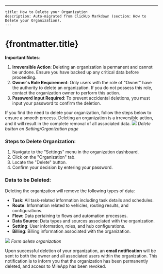 ---
    title: How to Delete your Organization
    description: Auto-migrated from ClickUp Markdown (section: How to Delete your Organization).
    ---

# {frontmatter.title}

**Important Notes**:
1. **Irreversible Action**: Deleting an organization is permanent and cannot be undone. Ensure you have backed up any critical data before proceeding.
2. **Owner's Role Requirement**: Only users with the role of "Owner" have the authority to delete an organization. If you do not possess this role, contact the organization owner to perform this action.
3. **Password Input Required**: To prevent accidental deletions, you must input your password to confirm the deletion.

If you find the need to delete your organization, follow the steps below to ensure a smooth process. Deleting an organization is a irreversible action, and it will result in the complete removal of all associated data.
![](https://t3837933.p.clickup-attachments.com/t3837933/74841a89-528c-45b3-a6a3-8223f56bce51/image.png)
_Delete button on Setting/Organization page_
### Steps to Delete Organization:
1. Navigate to the "Settings" menu in the organization dashboard.
2. Click on the "Organization" tab.
3. Locate the "Delete" button.
4. Confirm your decision by entering your password.
### Data to be Deleted:
Deleting the organization will remove the following types of data:
*   **Task**: All task-related information including task details and schedules.
*   **Route**: Information related to vehicles, routing results, and configurations.
*   **Flow**: Data pertaining to flows and automation processes.
*   **Data Source**: Data types and sources associated with the organization.
*   **Setting**: User information, roles, and hub configurations.
*   **Billing**: Billing information associated with the organization.

![](https://t3837933.p.clickup-attachments.com/t3837933/075b7ddc-d2c1-4794-93e3-b5284a415ba6/image.png)
_Form delete organization_

Upon successful deletion of your organization, an **email notification** will be sent to both the owner and all associated users within the organization. This notification is to inform you that the organization has been permanently deleted, and access to MileApp has been revoked.
